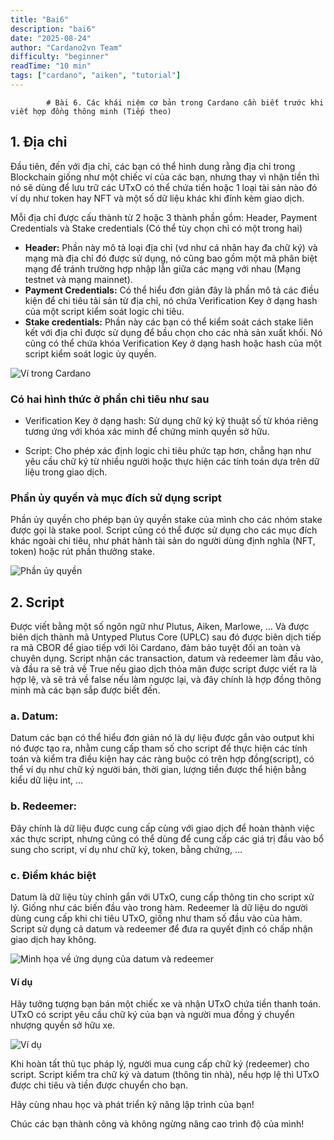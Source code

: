 ```yaml
---
title: "Bai6"
description: "bai6"
date: "2025-08-24"
author: "Cardano2vn Team"
difficulty: "beginner"
readTime: "10 min"
tags: ["cardano", "aiken", "tutorial"]
---
```


            # Bài 6. Các khái niệm cơ bản trong Cardano cần biết trước khi viết hợp đồng thông minh (Tiếp theo)

## 1. Địa chỉ

Đầu tiên, đến với địa chỉ, các bạn có thể hình dung rằng địa chỉ trong
Blockchain giống như một chiếc ví của các bạn, nhưng thay vì nhận tiền thì nó sẽ
dùng để lưu trữ các UTxO có thể chứa tiền hoặc 1 loại tài sản nào đó ví dụ như
token hay NFT và một số dữ liệu khác khi đính kèm giao dịch.

Mỗi địa chỉ được cấu thành từ 2 hoặc 3 thành phần gồm: Header, Payment
Credentials và Stake credentials (Có thể tùy chọn chỉ có một trong hai)

- **Header:** Phần này mô tả loại địa chỉ (vd như cá nhân hay đa chữ ký) và mạng
  mà địa chỉ đó được sử dụng, nó cũng bao gồm một mã phân biệt mạng để tránh
  trường hợp nhập lẫn giữa các mạng với nhau (Mạng testnet và mạng mainnet).
- **Payment Credentials:** Có thể hiểu đơn giản đây là phần mô tả các điều kiện để
  chi tiêu tải sản từ địa chỉ, nó chứa Verification Key ở dạng hash của một
  script kiểm soát logic chi tiêu.
- **Stake credentials:** Phần này các bạn có thể kiểm soát cách stake liên kết với
  địa chỉ được sử dụng để bầu chọn cho các nhà sản xuất khối. Nó cũng có thể
  chứa khóa Verification Key ở dạng hash hoặc hash của một script kiểm soát
  logic ủy quyền.

![Ví trong Cardano](./img/Bai6/img1.jpg)

### Có hai hình thức ở phần chi tiêu như sau

- Verification Key ở dạng hash: Sử dụng chữ ký kỹ thuật số từ khóa riêng tương
  ứng với khóa xác minh để chứng minh quyền sở hữu.

- Script: Cho phép xác định logic chi tiêu phức tạp hơn, chẳng hạn như yêu cầu
  chữ ký từ nhiều người hoặc thực hiện các tính toán dựa trên dữ liệu trong giao
  dịch.

### Phần ủy quyền và mục đích sử dụng script

Phần ủy quyền cho phép bạn ủy quyền stake của mình cho các nhóm stake được gọi
là stake pool. Script cũng có thể được sử dụng cho các mục đích khác ngoài chi
tiêu, như phát hành tài sản do người dùng định nghĩa (NFT, token) hoặc rút phần
thưởng stake.

![Phần ủy quyền](./img/Bai6/img2.jpg)

## 2. Script

Được viết bằng một số ngôn ngữ như Plutus, Aiken, Marlowe, … Và được biên dịch
thành mã Untyped Plutus Core (UPLC) sau đó được biên dịch tiếp ra mã CBOR để
giao tiếp với lõi Cardano, đảm bảo tuyệt đối an toàn và chuyên dụng. Script nhận
các transaction, datum và redeemer làm đầu vào, và đầu ra sẽ trả về True nếu
giao dịch thỏa mãn được script được viết ra là hợp lệ, và sẽ trả về false nếu
làm ngược lại, và đây chính là hợp đồng thông minh mà các bạn sắp được biết đến.

### a. Datum:

Datum các bạn có thể hiểu đơn giản nó là dự liệu được gắn vào output khi nó được
tạo ra, nhằm cung cấp tham số cho script để thực hiện các tính toán và kiểm tra
điều kiện hay các ràng buộc có trên hợp đồng(script), có thể ví dụ như chữ ký
người bán, thời gian, lượng tiền được thể hiện bằng kiểu dữ liệu int, …

### b. Redeemer:

Đây chính là dữ liệu được cung cấp cùng với giao dịch để hoàn thành việc xác
thực script, nhưng cũng có thể dùng để cung cấp các giá trị đầu vào bổ sung cho
script, ví dụ như chữ ký, token, bằng chứng, …

### c. Điểm khác biệt

Datum là dữ liệu tùy chỉnh gắn với UTxO, cung cấp thông tin cho script xử lý.
Giống như các biến đầu vào trong hàm. Redeemer là dữ liệu do người dùng cung cấp
khi chi tiêu UTxO, giống như tham số đầu vào của hàm. Script sử dụng cả datum và
redeemer để đưa ra quyết định có chấp nhận giao dịch hay không.

![Minh họa về ứng dụng của datum và redeemer](./img/Bai6/img4.jpg)

#### Ví dụ

Hãy tưởng tượng bạn bán một chiếc xe và nhận UTxO chứa tiền thanh toán. UTxO có
script yêu cầu chữ ký của bạn và người mua đồng ý chuyển nhượng quyền sở hữu xe.

![Ví dụ](./img/Bai6/img3.jpg)

Khi hoàn tất thủ tục pháp lý, người mua cung cấp chữ ký (redeemer) cho script.
Script kiểm tra chữ ký và datum (thông tin nhà), nếu hợp lệ thì UTxO được chi
tiêu và tiền được chuyển cho bạn.

Hãy cùng nhau học và phát triển kỹ năng lập trình của bạn!

Chúc các bạn thành công và không ngừng nâng cao trình độ của mình!
